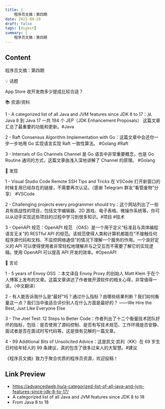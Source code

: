 ```yaml
---
title: |
    程序员文摘：第四期
date: 2021-09-20
draft: false
tags: [digest]
summary: |
    程序员文摘：第四期
---
```


## Content

程序员文摘：第四期

💡 话题

App Store 收开发商多少提成比较合适？

📚 资源/资料

1 - A categorized list of all Java and JVM features since JDK 8 to 17：从 Java 8 到 Java 17 一共 194 个 JEP（JDK Enhancement Proposals） 这篇文章汇总了最重要的功能和更新。#Java

2 - Raft Consensus Algorithm Implementation with Go：这篇文章中会还你一步一步地用 Go 实现语言实现 Raft 一致性算法。 #Golang #Raft

3 - Internals of Go Channels Channel 是 Go 语言中非常重要概念，也是 Go Routine 通讯的方式，这篇文章由浅入深地讲解了 Channel 的原理。 #Golang

🔎 发现

1 - Visual Studio Code Remote SSH Tips and Tricks 在 VSCode 打开新窗口的时候复用已经存在的链接，不需要再次认证。（感谢 Telegram 群友“看管废物”分享） #VSCode

2 - Challenging projects every programmer should try：这个网站列出了一些具有挑战性的项目，包括文字编辑器、2D 游戏、电子表格、微操作系统等。你可以从动手实现这些项目的过程中学习到很多知识。#项目 #技术

3 - OpenAPI 规范：OpenAPI 规范 （OAS）是一个用于定义“标准且与具体编程语言无关”的 RESTful API 的规范。该规范使得人类和计算机都能在“不接触任何程序源代码和文档、不监控网络通信”的情况下理解一个服务的作用。一个良好定义的 API 可以使得使用者非常轻松地理解并与之交互而不需要了解它的实现逻辑。使用 OpenAPI 可以提高 API 开发的效率。#OpenAPI

💬 言论

1 - 5 years of Envoy OSS ：本文译自 Envoy Proxy 的创始人 Matt Klein 于在个人博客上发布的文章。这篇文章讲述了作者做开源软件的相关心得，非常值得一读。（中文翻译）

2 - 有人能告诉我什么是“最好”吗？通过什么指标？由哪些结果判断？我们如何衡量这一点？我们当中谁适合评价别人在什么方面是最好的？ ——We Hire the Best, Just Like Everyone Else

3 - The Joel Test: 12 Steps to Better Code：作者列出了十二个衡量技术团队好坏的指标，包括：是否使用了源码控制、是否有写技术规范、工作环境是否安静、面试者是否在面试时写代码等。这是很有见解的一篇文章。

4 - 99 Additional Bits of Unsolicited Advice：这是凯文·凯利（KK）在 69 岁生日时给年轻人的 99 条建议，真的包含了很多过来人的大智慧。#建议

《程序员文摘》致力于聚合优质的程序员资源，欢迎投稿！

## Link Preview

- https://advancedweb.hu/a-categorized-list-of-all-java-and-jvm-features-since-jdk-8-to-17/
- A categorized list of all Java and JVM features since JDK 8 to 18
- From Java 8 to 18
